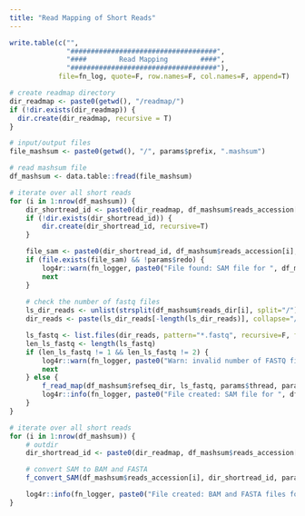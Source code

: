 ```yaml
---
title: "Read Mapping of Short Reads"
---
```


```r
write.table(c("",
              "####################################",
              "####        Read Mapping        ####",
              "####################################"),
            file=fn_log, quote=F, row.names=F, col.names=F, append=T)

# create readmap directory
dir_readmap <- paste0(getwd(), "/readmap/")
if (!dir.exists(dir_readmap)) {
  dir.create(dir_readmap, recursive = T)
}

# input/output files
file_mashsum <- paste0(getwd(), "/", params$prefix, ".mashsum")
```

```r
# read mashsum file
df_mashsum <- data.table::fread(file_mashsum)

# iterate over all short reads
for (i in 1:nrow(df_mashsum)) {
    dir_shortread_id <- paste0(dir_readmap, df_mashsum$reads_accession[i], "/")
    if (!dir.exists(dir_shortread_id)) {
        dir.create(dir_shortread_id, recursive=T)
    }

    file_sam <- paste0(dir_shortread_id, df_mashsum$reads_accession[i], ".sam")
    if (file.exists(file_sam) && !params$redo) {
        log4r::warn(fn_logger, paste0("File found: SAM file for ", df_mashsum$reads_accession[i], ". Skipped."))
        next
    }
    
    # check the number of fastq files
    ls_dir_reads <- unlist(strsplit(df_mashsum$reads_dir[i], split="/"))
    dir_reads <- paste(ls_dir_reads[-length(ls_dir_reads)], collapse="/")

    ls_fastq <- list.files(dir_reads, pattern="*.fastq", recursive=F, full.names=T)
    len_ls_fastq <- length(ls_fastq)
    if (len_ls_fastq != 1 && len_ls_fastq != 2) {
        log4r::warn(fn_logger, paste0("Warn: invalid number of FASTQ file for ", df_mashsum$reads_accession[i], " (", len_ls_fastq, "). Skipped."))
        next
    } else {
        f_read_map(df_mashsum$refseq_dir, ls_fastq, params$thread, params$exe_bwamem2, file_sam)
        log4r::info(fn_logger, paste0("File created: SAM file for ", df_mashsum$reads_accession[i], "."))
    }
}
```

```r
# iterate over all short reads
for (i in 1:nrow(df_mashsum)) {
    # outdir
    dir_shortread_id <- paste0(dir_readmap, df_mashsum$reads_accession[i], "/")

    # convert SAM to BAM and FASTA
    f_convert_SAM(df_mashsum$reads_accession[i], dir_shortread_id, params$thread, params$exe_samtools)

    log4r::info(fn_logger, paste0("File created: BAM and FASTA files for ", prefix, "."))
}
```
